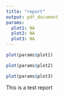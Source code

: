 ```yaml
---
title: "report"
output: pdf_document
params:
  plot1: NA
  plot2: NA
  plot3: NA
---
```


```r
plot(params$plot1)
```
```r
plot(params$plot2)
```
```r
plot(params$plot3)
```
This is a test report